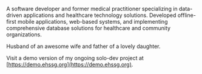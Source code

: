 A software developer and former medical practitioner specializing in data-driven applications and healthcare technology solutions. Developed offline-first mobile applications, web-based systems, and implementing comprehensive database solutions for healthcare and community organizations.

Husband of an awesome wife and father of a lovely daughter.

Visit a demo version of my ongoing solo-dev project at [https://demo.ehssg.org](https://demo.ehssg.org).